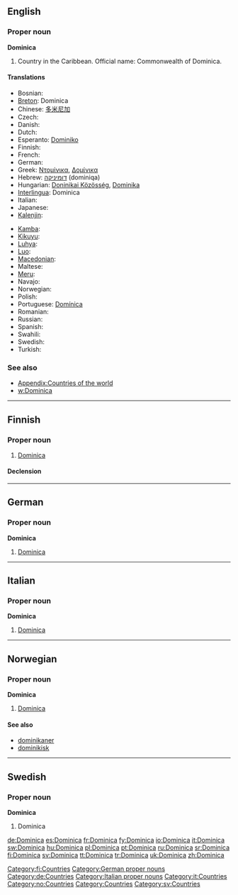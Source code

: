 ==English==

===Proper noun===
'''Dominica'''

# Country in the Caribbean. Official name: Commonwealth of Dominica.

====Translations====
{{trans-top|Commonwealth of Dominica}}
* Bosnian: {{t-|bs|Dominika|f}}
* [[Breton]]: Dominica
* Chinese: [[多米尼加]]
* Czech: {{t-|cs|Dominika|f}}
* Danish: {{t-|da|Dominica}}
* Dutch: {{t-|nl|Dominica}}
* Esperanto: [[Dominiko]]
* Finnish: {{t+|fi|Dominica}}
* French: {{t+|fr|Dominique}}
* German: {{t+|de|Dominica}}
* Greek: [[Ντομίνικα]], [[Δομίνικα]]
* Hebrew: [[דומיניקה]] (dominiqa)
* Hungarian: [[Doninikai Közösség]], [[Dominika]]
* [[Interlingua]]: Dominica
* Italian: {{t+|it|Dominica}}
* Japanese: {{t-|ja|ドミニカ|tr=Dominika|sc=Jpan}}
* [[Kalenjin]]: {{tø|kln|Dominika}}
{{trans-mid}}
* [[Kamba]]: {{tø|kam|Dominika}}
* [[Kikuyu]]: {{tø|ki|Dominika}}
* [[Luhya]]: {{tø|luy|Dominika}}
* [[Luo]]: {{tø|luo|Dominika}}
* [[Macedonian]]: {{t|mk|Доминика|f|tr=Domínika|sc=Cyrl|xs=Macedonian}}
* Maltese: {{t-|mt|Dominika|xs=Maltese}}
* [[Meru]]: {{tø|mer|Dominika}}
* Navajo: {{tø|nv|Damóo Bikéyah}}
* Norwegian: {{t-|no|Dominica}}
* Polish: {{t+|pl|Dominika}}
* Portuguese: [[Domínica]]
* Romanian: {{t-|ro|Dominica|f}}
* Russian: {{t+|ru|Доминика|sc=Cyrl}}
* Spanish: {{t+|es|Dominica}}
* Swahili: {{t+|sw|Dominika|xs=Swahili}}
* Swedish: {{t+|sv|Dominica}}
* Turkish: {{t+|tr|Dominika}}
{{trans-bottom}}

===See also===
* [[Appendix:Countries of the world]]
* [[w:Dominica]]

{{anagrams:en/acdiimno}}
----

==Finnish==
{{wikipedia|lang=fi}}

===Proper noun===
{{infl|fi|proper noun}}

# [[#English|Dominica]]

====Declension====
{{fi-decl-kulkija|Dominic|np=1}}

[[Category:fi:Countries]]

----

==German==
{{wikipedia|lang=de}}

===Proper noun===
'''Dominica''' {{n}}

# [[#English|Dominica]]

[[Category:German proper nouns]]
[[Category:de:Countries]]

----

==Italian==
{{wikipedia|lang=it}}

===Proper noun===
'''Dominica''' {{f}}

# [[#English|Dominica]]

[[Category:Italian proper nouns]]
[[Category:it:Countries]]

----

==Norwegian==

===Proper noun===
'''Dominica'''

# [[#English|Dominica]]

====See also====
* [[dominikaner]]
* [[dominikisk]]

[[Category:no:Countries]]

----

==Swedish==

===Proper noun===
'''Dominica'''

# Dominica

[[Category:Countries]]
[[Category:sv:Countries]]

[[de:Dominica]]
[[es:Dominica]]
[[fr:Dominica]]
[[fy:Dominica]]
[[io:Dominica]]
[[it:Dominica]]
[[sw:Dominica]]
[[hu:Dominica]]
[[pl:Dominica]]
[[pt:Dominica]]
[[ru:Dominica]]
[[sr:Dominica]]
[[fi:Dominica]]
[[sv:Dominica]]
[[tt:Dominica]]
[[tr:Dominica]]
[[uk:Dominica]]
[[zh:Dominica]]